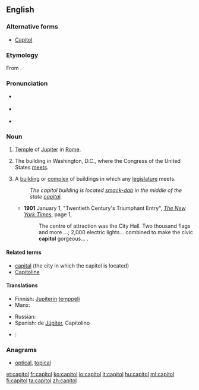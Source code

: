 {{also|Capitol}}
==English==

===Alternative forms===
* {{sense|Washington D.C. building for U.S. Congress}} [[Capitol]] {{qualifier|usually capitalized}}

===Etymology===
From {{etyl|la|en}} {{term|capitolium|capitōlium|lang=la}}.

===Pronunciation===
* {{a|UK}} {{IPA|/ˈkæp.ɪ.təl/}}
* {{a|US}} {{IPA|[ˈkæpɨɾəɫ]}}
* {{homophones|lang=en|capital}}

===Noun===
{{en-noun}}

# {{rfv-sense}} [[temple|Temple]] of [[Jupiter]] in [[Rome]].
# {{rfv-sense}} {{context|rare|_|as lowercase|lang=en}} The building in Washington, D.C., where the Congress of the United States [[meet]]s.
# A [[building]] or [[complex]] of buildings in which any [[legislature]] meets.
#: ''The capitol building is located [[smack-dab]] in the middle of the state [[capital]].''
#* '''1901''' January 1, "Twentieth Century's Triumphant Entry", ''[[w:The New York Times|The New York Times]]'', page 1,<!--confirmed on microfilm-->
#*: The centre<!--sic--> of attraction was the City Hall. Two thousand flags and more&nbsp;...; 2,000 electric lights... combined to make the civic '''capitol''' gorgeous...&nbsp;.

====Related terms====
* [[capital]] (the city in which the capitol is located)
* [[Capitoline]]

====Translations====
{{trans-see|the building in Washington, D.C.|Capitol}}
{{trans-top|temple of Jupiter in Rome}}
* Finnish: [[Jupiter]]in [[temppeli]]
* Manx: {{t-|gv|Çhiamble Yupiter|m}}
{{trans-mid}}
* Russian: {{t-|ru|Капитолий|m|sc=Cyrl|tr=Kapitólij|alt=Капито́лий}}
* Spanish: {{t+|es|templo|alt=Templo}} de [[Júpiter]], Capitolino
{{trans-bottom}}

{{checktrans-top}}
* {{ttbc|eo}}: {{t|eo|kapitolo}}
{{trans-mid}}
{{trans-bottom}}

===Anagrams===
* [[optical#English|optical]], [[topical#English|topical]]

[[et:capitol]]
[[fr:capitol]]
[[ko:capitol]]
[[io:capitol]]
[[it:capitol]]
[[hu:capitol]]
[[ml:capitol]]
[[fi:capitol]]
[[ta:capitol]]
[[zh:capitol]]